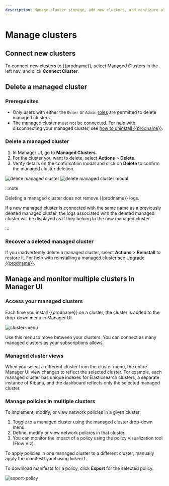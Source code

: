 ```yaml
---
description: Manage cluster storage, add new clusters, and configure alerts.
---
```


# Manage clusters

## Connect new clusters

To connect new clusters to {{prodname}}, select Managed Clusters in the left nav, and click **Connect Cluster**.

## Delete a managed cluster

### Prerequisites

- Only users with either the `Owner` or `Admin` [roles](../users/user-management.mdx) are permitted to delete managed clusters.
- The managed cluster must not be connected. For help with disconnecting your managed cluster, see [how to uninstall {{prodname}}](disconnect.mdx).

### Delete a managed cluster

1. In Manager UI, go to **Managed Clusters**.
1. For the cluster you want to delete, select **Actions** > **Delete**.
1. Verify details on the confirmation modal and click on **Delete** to confirm the managed cluster deletion.

![delete managed cluster](/img/calico-cloud/managed-clusters-delete.png)
![delete managed cluster modal](/img/calico-cloud/managed-clusters-delete-step1.png)

:::note

Deleting a managed cluster does not remove {{prodname}} logs.

If a new managed cluster is connected with the same name as a previously deleted managed cluster, the logs associated with the deleted managed cluster will be displayed as if they belong to the new managed cluster.

:::

### Recover a deleted managed cluster

If you inadvertently delete a managed cluster, select **Actions** > **Reinstall** to restore it. For help with reinstalling a managed cluster see [Upgrade {{prodname}}](../get-started/upgrade-cluster).

## Manage and monitor multiple clusters in Manager UI

### Access your managed clusters

Each time you install {{prodname}} on a cluster, the cluster is added to the drop-down menu in Manager UI.

![cluster-menu](/img/calico-cloud/cluster-menu.png)

Use this menu to move between your clusters. You can connect as many managed clusters as your subscriptions allows.

### Managed cluster views

When you select a different cluster from the cluster menu, the entire Manager UI view changes to reflect the selected cluster.
For example, each managed cluster has unique indexes for Elasticsearch clusters, a separate instance of Kibana, and the dashboard reflects only the selected managed cluster.

### Manage policies in multiple clusters

To implement, modify, or view network policies in a given cluster:

1. Toggle to a managed cluster using the managed cluster drop-down menu.
1. Define, modify or view network policies in that cluster.
1. You can monitor the impact of a policy using the policy visualization tool (Flow Viz).

To apply policies in one managed cluster to a different cluster, manually apply the manifest/.yaml using `kubectl`.

To download manifests for a policy, click **Export** for the selected policy.

![export-policy](/img/calico-cloud/export-policy.png)
